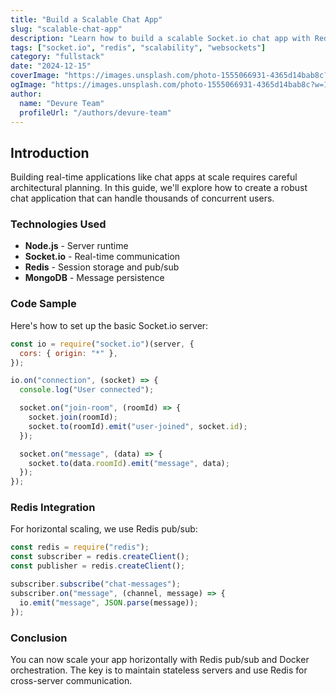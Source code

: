 ```yaml
---
title: "Build a Scalable Chat App"
slug: "scalable-chat-app"
description: "Learn how to build a scalable Socket.io chat app with Redis and room support."
tags: ["socket.io", "redis", "scalability", "websockets"]
category: "fullstack"
date: "2024-12-15"
coverImage: "https://images.unsplash.com/photo-1555066931-4365d14bab8c?w=800&h=600&fit=crop&crop=center"
ogImage: "https://images.unsplash.com/photo-1555066931-4365d14bab8c?w=1200&h=630&fit=crop&crop=center"
author:
  name: "Devure Team"
  profileUrl: "/authors/devure-team"
---
```


## Introduction

Building real-time applications like chat apps at scale requires careful architectural planning. In this guide, we'll explore how to create a robust chat application that can handle thousands of concurrent users.

### Technologies Used

- **Node.js** - Server runtime
- **Socket.io** - Real-time communication
- **Redis** - Session storage and pub/sub
- **MongoDB** - Message persistence

### Code Sample

Here's how to set up the basic Socket.io server:

```js
const io = require("socket.io")(server, {
  cors: { origin: "*" },
});

io.on("connection", (socket) => {
  console.log("User connected");

  socket.on("join-room", (roomId) => {
    socket.join(roomId);
    socket.to(roomId).emit("user-joined", socket.id);
  });

  socket.on("message", (data) => {
    socket.to(data.roomId).emit("message", data);
  });
});
```

### Redis Integration

For horizontal scaling, we use Redis pub/sub:

```js
const redis = require("redis");
const subscriber = redis.createClient();
const publisher = redis.createClient();

subscriber.subscribe("chat-messages");
subscriber.on("message", (channel, message) => {
  io.emit("message", JSON.parse(message));
});
```

### Conclusion

You can now scale your app horizontally with Redis pub/sub and Docker orchestration. The key is to maintain stateless servers and use Redis for cross-server communication.
